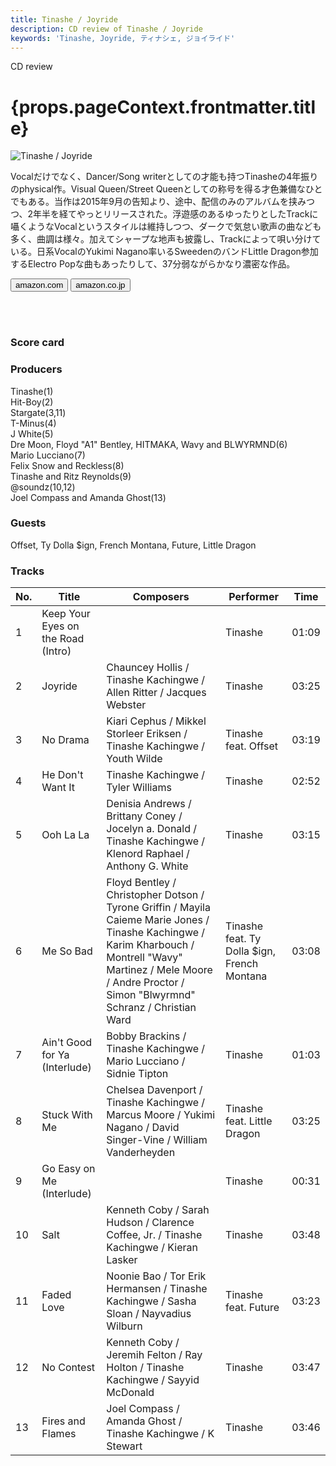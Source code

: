 ```yaml
---
title: Tinashe / Joyride
description: CD review of Tinashe / Joyride
keywords: 'Tinashe, Joyride, ティナシェ, ジョイライド'
---
```




<p className="largeP">CD review</p>
<h1 className="h1--no--margin">{props.pageContext.frontmatter.title}</h1>

<Row  className="image-card-group">
	<Column colMd={"3"} colLg={"4"} noGutterMdLeft="">
       <ImageCard>

![Tinashe / Joyride](../../images/cd/tinashe2L.jpg)

</ImageCard>
	</Column>
	<Column colMd={"4"} colLg={"8"} noGutterMdLeft="">
	<p>
	Vocalだけでなく、Dancer/Song writerとしての才能も持つTinasheの4年振りのphysical作。Visual Queen/Street Queenとしての称号を得る才色兼備なひとでもある。当作は2015年9月の告知より、途中、配信のみのアルバムを挟みつつ、2年半を経てやっとリリースされた。浮遊感のあるゆったりとしたTrackに囁くようなVocalというスタイルは維持しつつ、ダークで気怠い歌声の曲なども多く、曲調は様々。加えてシャープな地声も披露し、Trackによって唄い分けている。日系VocalのYukimi Nagano率いるSweedenのバンドLittle Dragon参加するElectro Popな曲もあったりして、37分弱ながらかなり濃密な作品。
	</p>
	<div>
	  <Button href="https://amzn.to/38C3H7O" kind="primary" size="small" renderIcon={ArrowUpRight24}>
      amazon.com
    </Button>
    <Button href="https://amzn.to/3fayV8S" kind="secondary" size="small" renderIcon={ArrowUpRight24}>
      amazon.co.jp
    </Button>
	</div>
	<a href="https://geo.music.apple.com/us/album/joyride/1363300702?mt=1&app=music&ls=1&at=11lcug" style="display:inline-block;overflow:hidden;background:url(https://linkmaker.itunes.apple.com/ja-jp/lockup.svg?releaseDate=2018-04-13&kind=album&bubble=apple_music&style=mono-black) no-repeat;width:180px;height:45px;"></a>
	<a href="https://geo.music.apple.com/us/album/joyride/1363300702?app=itunes&at=11lcug" style="display:inline-block;overflow:hidden;background:url(https://linkmaker.itunes.apple.com/ja-jp/badge-lrg.svg?releaseDate=2018-04-13&kind=album&bubble=itunes_music) no-repeat;width:180px;height:41px;"></a>
	</Column>
</Row>
<Row >
	<Column colMd={"4"} colLg={"4"} noGutterMdLeft="">
<div>
    <h3>Score card</h3>
	<SliderJS1 value="4" />
    <SliderJS2 value="1" />
	<SliderJS3 value="2" />
    <SliderJS4 value="8" />
</div>
</Column>
<Column colMd={"8"} colLg={"8"} noGutterMdLeft="">
<div>
<h3>Producers</h3>
<p>
Tinashe(1)
<br/>Hit-Boy(2)
<br/>Stargate(3,11)
<br/>T-Minus(4)
<br/>J White(5)
<br/>Dre Moon, Floyd "A1" Bentley, HITMAKA, Wavy and BLWYRMND(6)
<br/>Mario Lucciano(7)
<br/>Felix Snow and Reckless(8)
<br/>Tinashe and Ritz Reynolds(9)
<br/>@soundz(10,12)
<br/>Joel Compass and Amanda Ghost(13)
</p>
<h3>Guests</h3>
<p>
Offset, Ty Dolla $ign, French Montana, Future, Little Dragon
</p>
</div>
</Column>
</Row>

<h3>Tracks</h3>

| No. |	 Title                             |	 Composers                                                                                                                                                                                                             |	 Performer                               | Time	 |
| --- |	---------------------------------- | ------------------------------------------------------------------------------------------------------------------------------------------------------------------------------------------------------------------------- | ------------------------------------------- | ----- |
| 1	  |	Keep Your Eyes on the Road (Intro) |                                                                                                                                                                                                                           | Tinashe                                     | 01:09 |
| 2	  |	Joyride                            | Chauncey Hollis / Tinashe Kachingwe / Allen Ritter / Jacques Webster                                                                                                                                                      | Tinashe                                     | 03:25 |
| 3	  |	No Drama                           | Kiari Cephus / Mikkel Storleer Eriksen / Tinashe Kachingwe / Youth Wilde                                                                                                                                                  | Tinashe feat. Offset                        | 03:19 |
| 4	  |	He Don't Want It                   | Tinashe Kachingwe / Tyler Williams                                                                                                                                                                                        | Tinashe                                     | 02:52 |
| 5	  |	Ooh La La                          | Denisia Andrews / Brittany Coney / Jocelyn a. Donald / Tinashe Kachingwe / Klenord Raphael / Anthony G. White                                                                                                             | Tinashe                                     | 03:15 |
| 6	  |	Me So Bad                          | Floyd Bentley / Christopher Dotson / Tyrone Griffin / Mayila Caieme Marie Jones / Tinashe Kachingwe / Karim Kharbouch / Montrell "Wavy" Martinez / Mele Moore / Andre Proctor / Simon "Blwyrmnd" Schranz / Christian Ward | Tinashe feat. Ty Dolla $ign, French Montana | 03:08 |
| 7	  |	Ain't Good for Ya (Interlude)      | Bobby Brackins / Tinashe Kachingwe / Mario Lucciano / Sidnie Tipton                                                                                                                                                       | Tinashe                                     | 01:03 |
| 8	  |	Stuck With Me                      | Chelsea Davenport / Tinashe Kachingwe / Marcus Moore / Yukimi Nagano / David Singer-Vine / William Vanderheyden                                                                                                           | Tinashe feat. Little Dragon                 | 03:25 |
| 9	  |	Go Easy on Me (Interlude)          |                                                                                                                                                                                                                           | Tinashe                                     | 00:31 |
| 10  |	Salt                               | Kenneth Coby / Sarah Hudson / Clarence Coffee, Jr. / Tinashe Kachingwe / Kieran Lasker                                                                                                                                    | Tinashe                                     | 03:48 |
| 11  |	Faded Love                         | Noonie Bao / Tor Erik Hermansen / Tinashe Kachingwe / Sasha Sloan / Nayvadius Wilburn                                                                                                                                     | Tinashe feat. Future                        | 03:23 |
| 12  |	No Contest                         | Kenneth Coby / Jeremih Felton / Ray Holton / Tinashe Kachingwe / Sayyid McDonald                                                                                                                                          | Tinashe                                     | 03:47 |
| 13  |	Fires and Flames                   | Joel Compass / Amanda Ghost / Tinashe Kachingwe / K Stewart                                                                                                                                                               | Tinashe                                     | 03:46 |
